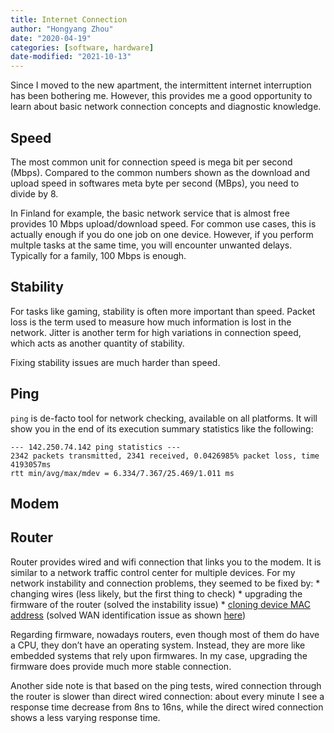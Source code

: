 ```yaml
---
title: Internet Connection
author: "Hongyang Zhou"
date: "2020-04-19"
categories: [software, hardware]
date-modified: "2021-10-13"
---
```


Since I moved to the new apartment, the intermittent internet interruption has been bothering me.
However, this provides me a good opportunity to learn about basic network connection concepts and diagnostic knowledge.

## Speed

The most common unit for connection speed is mega bit per second (Mbps).
Compared to the common numbers shown as the download and upload speed in softwares meta byte per second (MBps), you need to divide by 8.

In Finland for example, the basic network service that is almost free provides 10 Mbps upload/download speed.
For common use cases, this is actually enough if you do one job on one device.
However, if you perform multple tasks at the same time, you will encounter unwanted delays.
Typically for a family, 100 Mbps is enough.

## Stability

For tasks like gaming, stability is often more important than speed.
Packet loss is the term used to measure how much information is lost in the network.
Jitter is another term for high variations in connection speed, which acts as another quantity of stability.

Fixing stability issues are much harder than speed.

## Ping

`ping` is de-facto tool for network checking, available on all platforms.
It will show you in the end of its execution summary statistics like the following:
```shell
--- 142.250.74.142 ping statistics ---
2342 packets transmitted, 2341 received, 0.0426985% packet loss, time 4193057ms
rtt min/avg/max/mdev = 6.334/7.367/25.469/1.011 ms
```

## Modem

## Router

Router provides wired and wifi connection that links you to the modem. It is similar to a network traffic control center for multiple devices. For my network instability and connection problems, they seemed to be fixed by:
* changing wires (less likely, but the first thing to check)
* upgrading the firmware of the router (solved the instability issue)
* [cloning device MAC address](https://www.cablematters.com/blog/Networking/what-is-mac-address-cloning) (solved WAN identification issue as shown [here](https://community.tp-link.com/us/home/forum/topic/157141))

Regarding firmware, nowadays routers, even though most of them do have a CPU, they don't have an operating system. Instead, they are more like embedded systems that rely upon firmwares. In my case, upgrading the firmware does provide much more stable connection.

Another side note is that based on the ping tests, wired connection through the router is slower than direct wired connection: about every minute I see a response time decrease from 8ns to 16ns, while the direct wired connection shows a less varying response time. 
